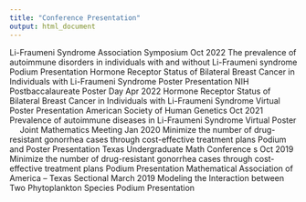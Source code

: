 ```yaml
---
title: "Conference Presentation"
output: html_document
---
```


Li-Fraumeni Syndrome Association Symposium 							         Oct 2022
The prevalence of autoimmune disorders in individuals with and without Li-Fraumeni syndrome
Podium Presentation
Hormone Receptor Status of Bilateral Breast Cancer in Individuals with Li-Fraumeni Syndrome
Poster Presentation
NIH Postbaccalaureate Poster Day 									         Apr 2022
Hormone Receptor Status of Bilateral Breast Cancer in Individuals with Li-Fraumeni Syndrome
Virtual Poster Presentation
American Society of Human Genetics								         Oct 2021
Prevalence of autoimmune diseases in Li-Fraumeni Syndrome 
Virtual Poster 
 
Joint Mathematics Meeting										         Jan 2020
Minimize the number of drug-resistant gonorrhea cases through cost-effective treatment plans 
Podium and Poster Presentation
Texas Undergraduate Math Conference	s							         Oct 2019
Minimize the number of drug-resistant gonorrhea cases through cost-effective treatment plans 
Podium Presentation
Mathematical Association of America – Texas Sectional						     March 2019
Modeling the Interaction between Two Phytoplankton Species
Podium Presentation   
